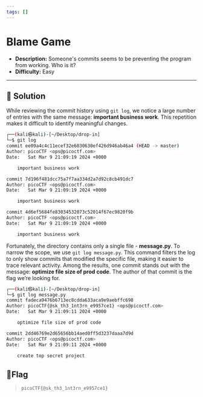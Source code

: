 ---
tags: []
---
# Blame Game

- **Description:** Someone's commits seems to be preventing the program from working. Who is it?
- **Difficulty:** Easy

---

## 🔎 Solution
While reviewing the commit history using `git log`, we notice a large number of entries with the same message: **important business work**. 
This repetition makes it difficult to identify meaningful changes.
```bash
┌──(kali㉿kali)-[~/Desktop/drop-in]
└─$ git log 
commit ee09a4c4c11ecef32e6030630ef426d946ab46a4 (HEAD -> master)
Author: picoCTF <ops@picoctf.com>
Date:   Sat Mar 9 21:09:19 2024 +0000

    important business work

commit 7d196f481dcc75a7f7aa334d2a7d92c8cb491dc7
Author: picoCTF <ops@picoctf.com>
Date:   Sat Mar 9 21:09:19 2024 +0000

    important business work

commit 4d6ef5684fe83034532073c52014f67ec9820f9b
Author: picoCTF <ops@picoctf.com>
Date:   Sat Mar 9 21:09:19 2024 +0000

    important business work
```
Fortunately, the directory contains only a single file - **message.py**. To narrow the scope, we use `git log message.py`.
This command filters the log to only show commits that modified the specific file, making it easier to trace relevant activity.
Among the results, one commit stands out with the message: **optimize file size of prod code**. The author of that commit is the flag we’re looking for.
```bash
┌──(kali㉿kali)-[~/Desktop/drop-in]
└─$ git log message.py 
commit fadeca9476b6713ec8cdda633aca9e9aebffc698
Author: picoCTF{@sk_th3_1nt3rn_e9957ce1} <ops@picoctf.com>
Date:   Sat Mar 9 21:09:11 2024 +0000

    optimize file size of prod code

commit 2dd46769e2d65656bb14aed0ff5d3237daaa7d9d
Author: picoCTF <ops@picoctf.com>
Date:   Sat Mar 9 21:09:11 2024 +0000

    create top secret project
```

## 🚩Flag
> `picoCTF{@sk_th3_1nt3rn_e9957ce1}`
